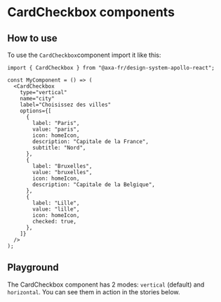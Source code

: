 
<Meta of={CardCheckboxStories} name="CardCheckbox" />

# CardCheckbox components

## How to use

To use the `CardCheckbox`component import it like this:

```tsx
import { CardCheckbox } from "@axa-fr/design-system-apollo-react";

const MyComponent = () => (
  <CardCheckbox
    type="vertical"
    name="city"
    label="Choisissez des villes"
    options={[
      {
        label: "Paris",
        value: "paris",
        icon: homeIcon,
        description: "Capitale de la France",
        subtitle: "Nord",
      },
      {
        label: "Bruxelles",
        value: "bruxelles",
        icon: homeIcon,
        description: "Capitale de la Belgique",
      },
      {
        label: "Lille",
        value: "lille",
        icon: homeIcon,
        checked: true,
      },
    ]}
  />
);
```

## Playground

The CardCheckbox component has 2 modes: `vertical` (default) and `horizontal`.
You can see them in action in the stories below.

<Canvas of={CardCheckboxStories.CardCheckboxStory} />

<Controls of={CardCheckboxStories.CardCheckboxStory} />

